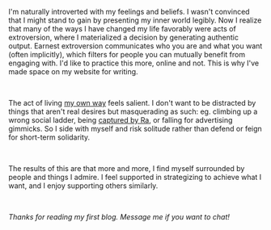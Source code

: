 
I'm naturally introverted with my feelings and beliefs. 
I wasn't convinced that I might stand to gain by presenting my inner world legibly.
Now I realize that many of the ways I have changed my life favorably were acts of extroversion, where I 
materialized a decision by generating authentic output.
Earnest extroversion communicates who you are and what you want (often implicitly), which filters for 
people you can mutually benefit from engaging with.
I'd like to practice this more, online and not.
This is why I've made space on my website for writing.

<br />

The act of living <a href="https://contraptions.venkateshrao.com/p/life-spirit-distillation"
target="_blank">my own way</a> feels salient. I don't want to
be distracted by things that aren't real desires but masquerading as such: eg. climbing up a wrong social ladder,
being <a href="https://srconstantin.github.io/2016/10/20/ra.html" target="_blank">captured by Ra</a>,
or falling for advertising gimmicks.
So I side with myself and risk solitude rather than defend or feign for short-term solidarity.

<br />

The results of this are that more and more, I find myself surrounded by people and things I admire.
I feel supported in strategizing to achieve what I want, and I enjoy supporting others similarly.



<br />

<p className="font-[lora] text-[13px] mt-12"><i>Thanks for reading my first blog. Message me if you want to chat!</i></p>